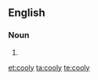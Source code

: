 ==English==

===Noun===
{{en-noun|coolies}}

# {{alternative spelling of|[[coolie]]}}

[[et:cooly]]
[[ta:cooly]]
[[te:cooly]]